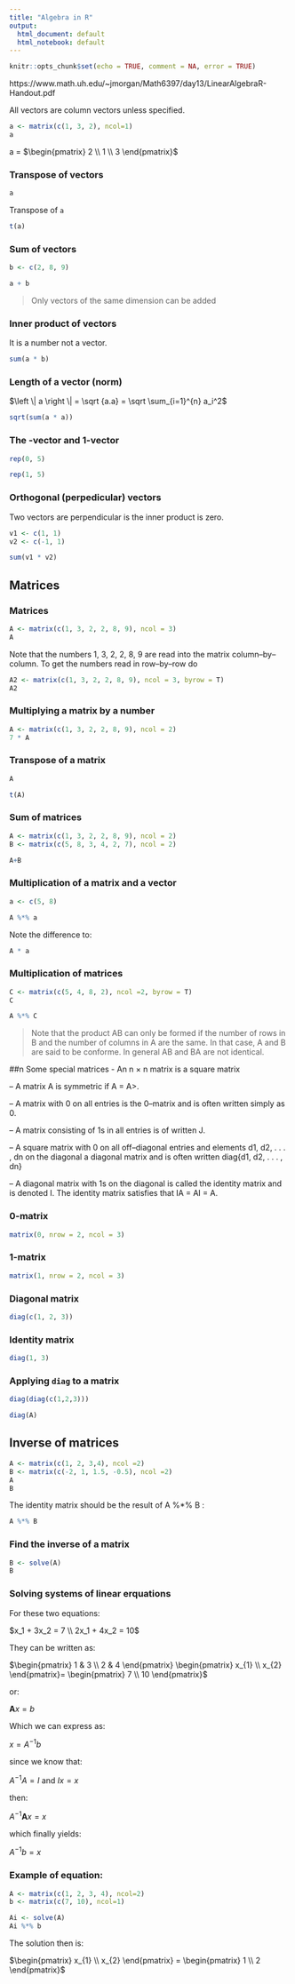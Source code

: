 ```yaml
---
title: "Algebra in R"
output:
  html_document: default
  html_notebook: default
---
```


```r
knitr::opts_chunk$set(echo = TRUE, comment = NA, error = TRUE)
```


https://www.math.uh.edu/~jmorgan/Math6397/day13/LinearAlgebraR-Handout.pdf


All vectors are column vectors unless specified.

```r
a <- matrix(c(1, 3, 2), ncol=1)
a
```

a = $\begin{pmatrix}
 2  \\ 
 1  \\
 3
 \end{pmatrix}$
 
 
### Transpose of vectors

```r
a
```


Transpose of `a`
```r
t(a)
```

### Sum of vectors

```r
b <- c(2, 8, 9)
```

```r
a + b
```

> Only vectors of the same dimension can be added



### Inner product of vectors
It is a number not a vector.
```r
sum(a * b)
```

### Length of a vector (norm)

$\left \| a \right \| = \sqrt {a.a} = \sqrt \sum_{i=1}^{n} a_i^2$

```r
sqrt(sum(a * a))
```

### The -vector and 1-vector

```r
rep(0, 5)
```

```r
rep(1, 5)
```

### Orthogonal (perpedicular) vectors
Two vectors are perpendicular is the inner product is zero.
```r

v1 <- c(1, 1)
v2 <- c(-1, 1)

sum(v1 * v2)
```

## Matrices

### Matrices
```r
A <- matrix(c(1, 3, 2, 2, 8, 9), ncol = 3)
A
```

Note that the numbers 1, 3, 2, 2, 8, 9 are read into the matrix column–by–
column. To get the numbers read in row–by–row do

```r
A2 <- matrix(c(1, 3, 2, 2, 8, 9), ncol = 3, byrow = T)
A2
```

### Multiplying a matrix by a number

```r
A <- matrix(c(1, 3, 2, 2, 8, 9), ncol = 2)
7 * A
```

### Transpose of a matrix
```r
A
```
```r
t(A)
```

### Sum of matrices

```r
A <- matrix(c(1, 3, 2, 2, 8, 9), ncol = 2)
B <- matrix(c(5, 8, 3, 4, 2, 7), ncol = 2)

A+B
```

### Multiplication of a matrix and a vector

```r
a <- c(5, 8)

A %*% a
```

Note the difference to:

```r
A * a
```

### Multiplication of matrices

```r
C <- matrix(c(5, 4, 8, 2), ncol =2, byrow = T)
C
```

```r
A %*% C
```

> Note that the product AB can only be formed if the number of rows in B and
the number of columns in A are the same. In that case, A and B are said to
be conforme.
In general AB and BA are not identical.


##n Some special matrices
- An n × n matrix is a square matrix

– A matrix A is symmetric if A = A>.

– A matrix with 0 on all entries is the 0–matrix and is often written simply
as 0.

– A matrix consisting of 1s in all entries is of written J.

– A square matrix with 0 on all off–diagonal entries and elements d1, d2, . . . , dn
on the diagonal a diagonal matrix and is often written diag{d1, d2, . . . , dn}

– A diagonal matrix with 1s on the diagonal is called the identity matrix
and is denoted I. The identity matrix satisfies that IA = AI = A.

### 0-matrix
```r
matrix(0, nrow = 2, ncol = 3)
```

### 1-matrix
```r
matrix(1, nrow = 2, ncol = 3)
```

### Diagonal matrix
```r
diag(c(1, 2, 3))
```

### Identity matrix
```r
diag(1, 3)
```

### Applying `diag` to a matrix

```r
diag(diag(c(1,2,3)))
```

```r
diag(A)
```

## Inverse of matrices

```r
A <- matrix(c(1, 2, 3,4), ncol =2)
B <- matrix(c(-2, 1, 1.5, -0.5), ncol =2)
A
B
```
 
The identity matrix should be the result of A %*% B :
```r
A %*% B
```

### Find the inverse of a matrix

```r
B <- solve(A)
B
```

### Solving systems of linear erquations


For these two equations:

$x_1 + 3x_2 = 7 \\
2x_1 + 4x_2 = 10$

They can be written as:

$\begin{pmatrix}
 1 & 3 \\
 2 & 4
\end{pmatrix}
\begin{pmatrix}
  x_{1} \\
  x_{2} 
 \end{pmatrix}=
\begin{pmatrix}
  7 \\
  10  
\end{pmatrix}$

or:

$\mathbf{A}x = b$


Which we can express as:

$x = A^{-1} b$

since we know that:

$A^{-1} A = I$ and $Ix = x$

then:

$A^{-1} \mathbf{A} x = x$

which finally yields:

$A^{-1} b = x$

### Example of equation:

```r
A <- matrix(c(1, 2, 3, 4), ncol=2)
b <- matrix(c(7, 10), ncol=1)
```

```r
Ai <- solve(A)
Ai %*% b
```

The solution then is:

$\begin{pmatrix}
  x_{1} \\
  x_{2} 
 \end{pmatrix} = 
\begin{pmatrix}
  1 \\
  2
 \end{pmatrix}$
 
 
 
 


